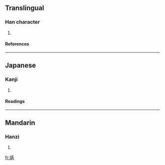 ==Translingual==
===Han character===
{{Han char|rn=86|rad=火|as=08|sn=12|four=|canj=火廿人月 (FTOB)}}
# {{defn|Han|sort=火08}}
====References====
{{Han ref|kx=0674.170|dkj=19131|dj=1086.060|hdz=32203.090|uh=712B|ud=28971}}

----
==Japanese==
===Kanji===
{{ja-kanji|grade=|rs=火08}}
# {{defn|Japanese}} 
====Readings====
{{ja-readings|on=[[ぜつ]] (zetsu), [[ねち]] (nechi)|kun=[[やく]] (yaku)}}

----
==Mandarin==
===Hanzi===
{{cmn-hanzi|pin=[[ruò]] (ruo4)|wg=jo<sup>4</sup>}}
# {{defn|Mandarin}}

[[fr:焫]]